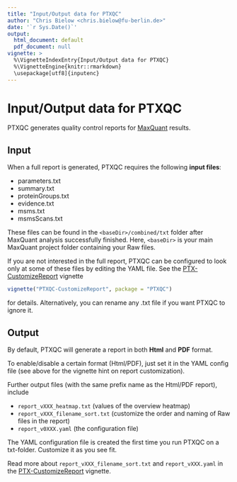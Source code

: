 ---
title: "Input/Output data for PTXQC"
author: "Chris Bielow <chris.bielow@fu-berlin.de>"
date: '`r Sys.Date()`'
output:
  html_document: default
  pdf_document: null
vignette: >
  %\VignetteIndexEntry{Input/Output data for PTXQC}
  %\VignetteEngine{knitr::rmarkdown}
  \usepackage[utf8]{inputenc}
---

# Input/Output data for PTXQC

PTXQC generates quality control reports for [MaxQuant] results.

## Input

When a full report is generated, PTXQC requires the following **input files**:
  
  - parameters.txt
  - summary.txt
  - proteinGroups.txt
  - evidence.txt
  - msms.txt
  - msmsScans.txt

These files can be found in the `<baseDir>/combined/txt` folder after MaxQuant analysis successfully finished.
Here, `<baseDir>` is your main MaxQuant project folder containing your Raw files.

If you are not interested in the full report, PTXQC can be configured to look only at some of these files by editing the YAML file. See the [PTX-CustomizeReport][Ref_VignCust] vignette
```{r, eval=FALSE}
vignette("PTXQC-CustomizeReport", package = "PTXQC")
```
for details. Alternatively, you can rename any .txt file if you want PTXQC to ignore it.

## Output

By default, PTXQC will generate a report in both **Html** and **PDF** format.

To enable/disable a certain format (Html/PDF), just set it in the YAML config file (see above for the vignette hint on report customization).

Further output files (with the same prefix name as the Html/PDF report), include

  - `report_vXXX_heatmap.txt` (values of the overview heatmap)
  - `report_vXXX_filename_sort.txt` (customize the order and naming of Raw files in the report)
  - `report_v0XXX.yaml` (the configuration file)
  
The YAML configuration file is created the first time you run PTXQC on a txt-folder. Customize it as you see fit.

Read more about `report_vXXX_filename_sort.txt` and `report_vXXX.yaml` in the [PTX-CustomizeReport][Ref_VignCust] vignette.
  

  [MaxQuant]: https://maxquant.org
  [Ref_VignCust]: https://github.com/cbielow/PTXQC/blob/master/vignettes/PTXQC-CustomizeReport.Rmd

